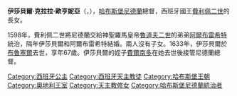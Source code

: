 {{Multiple issues|
{{Expand language|1=en|time=2020-11-29T07:18:49+00:00}}
{{Unreferenced|time=2020-11-29T07:18:49+00:00}}
}}
{{Infobox royalty
| name         = 伊莎貝爾·克拉拉·歐亨妮亞
| image        = Isabella Clara Eugenia of Spain - Frans Pourbus II.jpg
| succession   = 尼德蘭總督<br>[[盧森堡君主列表|盧森堡女公爵]]
| reign        = 1598年 — 1633年
| successor    = [[西班牙的費爾南多_(1609-1641)|費爾南多]]
| regent       = [[阿尔布雷希特七世|阿尔布雷希特七世]]
| reg-type     = 共治
| birth_date   = {{birth date|1566|8|12|df=y}}
| birth_place  = [[塞哥維亞|塞哥維亞]]
| death_date   = {{Death date and age|1633|12|1|1566|8|12|df=y}}
| death_place  = [[布魯塞爾|布魯塞爾]]
| burial_place = [[圣弥额尔圣古都勒主教座堂|圣弥额尔圣古都勒主教座堂]]
| house        = [[西班牙哈布斯堡王朝|西班牙哈布斯堡王朝]]
| father       = [[腓力二世_(西班牙)|費利佩二世]]
| mother       = [[瓦卢瓦的伊丽莎白|瓦卢瓦的伊丽莎白]]
| religion     = [[羅馬天主教|羅馬天主教]]
}}
'''伊莎貝爾·克拉拉·歐亨妮亞'''（{{lang-es|Isabel Clara Eugenia}}，{{bd|1566年|8月12日|1633年|12月1日}}），[[哈布斯堡尼德蘭|哈布斯堡尼德蘭]]總督，西班牙國王[[腓力二世_(西班牙)|費利佩二世]]的長女。

1598年，費利佩二世將尼德蘭交給神聖羅馬皇帝[[鲁道夫二世_(神圣罗马帝国)|魯道夫二世]]的弟弟[[阿尔布雷希特七世|阿爾布雷希特]]統治，隔年伊莎貝爾和阿爾布雷希特結婚。兩人沒有子女。1633年，伊莎貝爾於[[布魯塞爾|布魯塞爾]]去世，享年67歲。伊莎貝爾的姪子[[西班牙的費爾南多_(1609-1641)|費爾南多]]在她去世後接管尼德蘭總督。
{{佛兰德伯爵}}
[[Category:西班牙公主|Category:西班牙公主]]
[[Category:西班牙天主教徒|Category:西班牙天主教徒]]
[[Category:哈布斯堡王朝|Category:哈布斯堡王朝]]
[[Category:奧地利王室|Category:奧地利王室]]
[[Category:天主教修女|Category:天主教修女]]
[[Category:哈布斯堡尼德蘭統治者|Category:哈布斯堡尼德蘭統治者]]